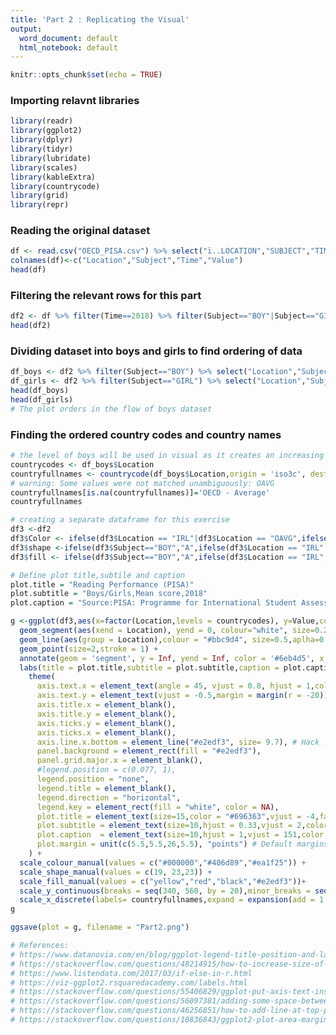 ---
title: 'Part 2 : Replicating the Visual'
output:
  word_document: default
  html_notebook: default
---
```{r setup, include=FALSE}
knitr::opts_chunk$set(echo = TRUE)
```

### Importing relavnt libraries
```{r}
library(readr)
library(ggplot2)
library(dplyr)
library(tidyr)
library(lubridate)
library(scales)
library(kableExtra)
library(countrycode)
library(grid)
library(repr)
```

### Reading the original dataset
```{r}
df <- read.csv("OECD_PISA.csv") %>% select("ï..LOCATION","SUBJECT","TIME","Value")
colnames(df)<-c("Location","Subject","Time","Value")
head(df)
```
### Filtering the relevant rows for this part
```{r}
df2 <- df %>% filter(Time==2018) %>% filter(Subject=="BOY"|Subject=="GIRL")
head(df2)
```

### Dividing dataset into boys and girls to find ordering of data
```{r}
df_boys <- df2 %>% filter(Subject=="BOY") %>% select("Location","Subject","Value") %>% arrange(Value)
df_girls <- df2 %>% filter(Subject=="GIRL") %>% select("Location","Subject","Value")%>% arrange(Value)
head(df_boys)
head(df_girls)
# The plot orders in the flow of boys dataset
```
### Finding the ordered country codes and country names
```{r ,warning = FALSE,message=FALSE}
# the level of boys will be used in visual as it creates an increasing order
countrycodes <- df_boys$Location
countryfullnames <- countrycode(df_boys$Location,origin = 'iso3c', destination = 'country.name')
# warning: Some values were not matched unambiguously: OAVG
countryfullnames[is.na(countryfullnames)]='OECD - Average'
countryfullnames
```

```{r fig.height = 5.5, fig.width = 11,warning = FALSE,message=FALSE}

# creating a separate dataframe for this exercise
df3 <-df2
df3$Color <- ifelse(df3$Location == "IRL"|df3$Location == "OAVG",ifelse(df3$Location == "IRL","red","black"),"blue")
df3$shape <-ifelse(df3$Subject=="BOY","A",ifelse(df3$Location == "IRL"|df3$Location == "OAVG","B","C"))
df3$fill <- ifelse(df3$Subject=="BOY","A",ifelse(df3$Location == "IRL","B",ifelse(df3$Location == "OAVG","C","D")))

# Define plot title,subtile and caption
plot.title = "Reading Performance (PISA)"
plot.subtitle = "Boys/Girls,Mean score,2018"
plot.caption = "Source:PISA: Programme for International Student Assessment"

g <-ggplot(df3,aes(x=factor(Location,levels = countrycodes), y=Value,colour=Color,shape=shape,fill=fill)) + #countrycodes represent country code orders of boys dataset
  geom_segment(aes(xend = Location), yend = 0, colour="white", size=0.25) + # create a white line till boys coordinate
  geom_line(aes(group = Location),colour = "#bbc9d4", size=0.5,aplha=0.7) + #creates a coloured line from boys to girls coordinate
  geom_point(size=2,stroke = 1) +
  annotate(geom = 'segment', y = Inf, yend = Inf, color = '#6eb4d5', x = -Inf, xend = Inf, size = 1)+ # creates a blue top margin
  labs(title = plot.title,subtitle = plot.subtitle,caption = plot.caption)+
    theme(
      axis.text.x = element_text(angle = 45, vjust = 0.8, hjust = 1,color = ifelse(countryfullnames=="Ireland","Red","#716d6d"),face = ifelse(countryfullnames=="OECD - Average","bold","plain"),size = 8), # specific colours for special cases like Ireland and OECD Average
      axis.text.y = element_text(vjust = -0.5,margin = margin(r = -20)), # The text of y axis exists above the gridlines
      axis.title.x = element_blank(),
      axis.title.y = element_blank(),
      axis.ticks.y = element_blank(),
      axis.ticks.x = element_blank(),
      axis.line.x.bottom = element_line("#e2edf3", size= 9.7), # Hack : a background colour line at bottom to hide lower gridlines 
      panel.background = element_rect(fill = "#e2edf3"),
      panel.grid.major.x = element_blank(), 
      #legend.position = c(0.077, 1),
      legend.position = "none",
      legend.title = element_blank(),
      legend.direction = "horizontal",
      legend.key = element_rect(fill = "white", color = NA),
      plot.title = element_text(size=15,color = "#696363",vjust = -4,face="bold"),
      plot.subtitle = element_text(size=10,hjust = 0.33,vjust = 2,color = "#696363",face="bold"),
      plot.caption  = element_text(size=10,hjust = 1,vjust = 151,color = "#696363",face="bold"),
      plot.margin = unit(c(5.5,5.5,26,5.5), "points") # Default margins :theme_get()$plot.margin -> 5.5points 5.5points 5.5points 5.5points
    ) +
  scale_colour_manual(values = c("#000000","#406d89","#ea1f25")) +
  scale_shape_manual(values = c(19, 23,23)) + 
  scale_fill_manual(values = c("yellow","red","black","#e2edf3"))+
  scale_y_continuous(breaks = seq(340, 560, by = 20),minor_breaks = seq(0, 20, 10),limits = c(341, 567)) + 
  scale_x_discrete(labels= countryfullnames,expand = expansion(add = 1.5))
g

ggsave(plot = g, filename = "Part2.png")

# References:
# https://www.datanovia.com/en/blog/ggplot-legend-title-position-and-labels/
# https://stackoverflow.com/questions/48214915/how-to-increase-size-of-ggplot-squeezed-horizontal-bar-chart
# https://www.listendata.com/2017/03/if-else-in-r.html
# https://viz-ggplot2.rsquaredacademy.com/labels.html
# https://stackoverflow.com/questions/55406829/ggplot-put-axis-text-inside-plot
# https://stackoverflow.com/questions/56097381/adding-some-space-between-the-x-axis-and-the-bars-in-ggplot/56097971
# https://stackoverflow.com/questions/46256851/how-to-add-line-at-top-panel-border-of-ggplot2
# https://stackoverflow.com/questions/10836843/ggplot2-plot-area-margins
```